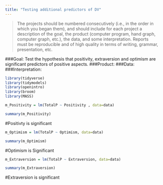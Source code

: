 ```yaml
---
title: "Testing additional predictors of DV"
---
```


> The projects should be numbered consecutively (i.e., in the order in which you began them), and should include for each project a description of the goal, the product (computer program, hand graph, computer graph, etc.), the data, and some interpretation. Reports must be reproducible and of high quality in terms of writing, grammar, presentation, etc.

###Goal: Test the hypothesis that positivity, extraversion and optimism are significant predictors of positive aspects.
###Product: 
###Data: 
###Interpretation:

```r
library(tidyverse)
library(tidymodels)
library(openintro)
library(broom)
library(MASS)
```

```r
m_Positivity = lm(TotalP ~ Positivity , data=data) 

summary(m_Positivity)
```

#Positivty is significant

```r
m_Optimism = lm(TotalP ~ Optimism, data=data) 

summary(m_Optimism)
```

#Optimism is Significant

```r
m_Extraversion = lm(TotalP ~ Extraversion, data=data) 

summary(m_Extraversion)
```

#Extraversion is significant

